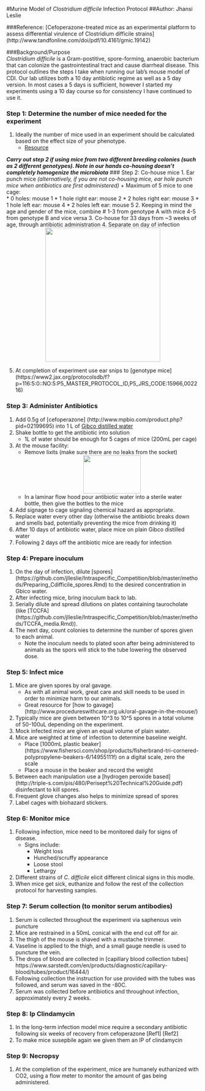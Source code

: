 #Murine Model of *Clostridium difficile* Infection Protocol
##Author: Jhansi Leslie 

###Reference: [Cefoperazone-treated mice as an experimental platform to assess differential virulence of Clostridium difficile strains] (http://www.tandfonline.com/doi/pdf/10.4161/gmic.19142) 

###Background/Purpose  
 *Clostridium difficile* is a Gram-postitive, spore-forming,  anaerobic bacterium that can colonize the gastrointestinal tract and cause diarrheal disease. 
This protocol outlines the steps I take when running  our lab's mouse model of CDI. 
Our lab utilizes both a 10 day antibiotic regime as well as a 5 day version. 
In most cases a 5 days is sufficient, however I started my experiments using a 10 day course so for consistency I have continued to use it. 

### Step 1: Determine the number of mice needed for the experiment 
1. Ideally the number of mice used in an experiment should be calculated based on the effect size of your phenotype. 
	+ [Resource](http://www.ncbi.nlm.nih.gov/pmc/articles/PMC3826013/)

**_Carry out step 2 if using mice from two different breeding colonies (such as 2 different genotypes).  Note in our hands co-housing doesn't completely homogenize the microbiota_** 
### Step 2: Co-house mice 
1. Ear punch mice *(alternatively, if you are not co-housing mice, ear hole punch mice when antibiotics are first administered)* 
	+   Maximum of 5 mice to one cage:		
		*	0 holes: mouse 1
		*	1 hole right ear: mouse 2
		*	2 holes right ear: mouse 3
		*	1 hole left ear: mouse 4
		*	2 holes left ear: mouse 5
2. Keeping in mind the age and gender of the mice, combine # 1-3 from genotype A with mice 4-5 from genotype B  and vice versa 
3. Co-house for 33 days from ~3 weeks of age, through antibiotic administration
4. Separate on day of infection
<div style="text-align:center"><img src ="https://raw.githubusercontent.com/jlleslie/Intraspecific_Competition/master/images/cohouse_diagram.jpg?token=AJ8FttL540Bm0cr2KCsxRVaUjoxvOfAwks5Xm5USwA%3D%3D" width="300" height="350" /></div> 
5. At completion of experiment use ear snips to [genotype  mice] (https://www2.jax.org/protocolsdb/f?p=116:5:0::NO:5:P5_MASTER_PROTOCOL_ID,P5_JRS_CODE:15966,002216)


### Step 3: Administer Antibiotics 
1. Add 0.5g of [cefoperazone] (http://www.mpbio.com/product.php?pid=02199695) into 1 L of [Gibco distilled water](https://www.thermofisher.com/order/catalog/product/15230001)
2. Shake bottle to get the antibiotic into solution
	+ 1L of water should be enough for 5 cages of mice (200mL per cage)
3. At the mouse facility: 
	+ Remove lixits (make sure there are no leaks from the socket) 
<div style="text-align:center"><img src ="https://raw.githubusercontent.com/jlleslie/Intraspecific_Competition/master/images/lixit.jpg?token=AJ8Ftn-dm0NMB6te8PYtPT8Ouo4gVo8sks5Xm416wA%3D%3D" width="150" height="100" /></div> 
	+ In a laminar flow hood pour antibiotic water into a sterile water bottle, then give the bottles to the mice
4. Add signage to cage signaling chemical hazard as appropriate.  
5. Replace water every other day (otherwise the antibiotic breaks down and smells bad, potentially preventing the mice from drinking it) 
6. After 10 days of antibiotic water, place mice on plain Gibco distilled water
7. Following 2 days off the antibiotic mice are ready for infection 

### Step 4: Prepare inoculum
1. On the day of infection, dilute [spores] (https://github.com/jlleslie/Intraspecific_Competition/blob/master/methods/Preparing_Cdifficile_spores.Rmd) to the desired concentration in Gbico water.  
2. After infecting mice, bring inoculum back to lab. 
3. Serially dilute and spread dilutions on plates containing taurocholate (like [TCCFA] (https://github.com/jlleslie/Intraspecific_Competition/blob/master/methods/TCCFA_media.Rmd)). 
4. The next day, count colonies to determine the number of spores given to each animal. 
	+ Note the inoculum needs to plated soon after being administered to animals as the spors will stick to the tube lowering the observed dose. 

### Step 5: Infect mice 
1. Mice are given spores by oral gavage.
	+ As with all animal work, great care and skill needs to be used in order to minimize harm to our animals. 
	+ Great resource for [how to gavage] (http://www.procedureswithcare.org.uk/oral-gavage-in-the-mouse/)
2. Typically mice are given between 10^3 to 10^5 spores in a total volume of 50-100uL depending on the experiment.
3. Mock infected mice are given an equal volume of plain water. 
4. Mice are weighted at time of infection to determine baseline weight. 
	+ Place [1000mL plastic beaker] (https://www.fishersci.com/shop/products/fisherbrand-tri-cornered-polypropylene-beakers-6/14955111f) on a digital scale, zero the scale 
	+ Place a mouse in the beaker and record the weight
5. Between each manipulation use a [hydrogen peroxide based] (http://triple-s.com/pis/480/Perisept%20Technical%20Guide.pdf) disinfectant to kill spores. 
6. Frequent glove changes also helps to minimize spread of spores 
7. Label cages with biohazard stickers. 

### Step 6: Monitor mice 
1. Following infection, mice need to be monitored daily for signs of disease. 
	+	Signs include: 
		* Weight loss
		* Hunched/scruffy appearance 
		* Loose stool
		* Lethargy 
2. Different strains of *C. difficile* elicit different clinical signs in this modle. 
3. When mice get sick, euthanize and follow the rest of the collection protocol for harvesting samples. 

### Step 7: Serum collection (to monitor serum antibodies)   
1. Serum is collected throughout the experiment via saphenous vein puncture
2. Mice are restrained in a 50mL conical with the end cut off for air.
3. The thigh of the mouse is shaved with a mustache trimmer. 
3. Vaseline is applied to the thigh, and a small gauge needle is used to puncture the vein.
4. The drops of blood are collected in [capillary blood collection tubes] https://www.sarstedt.com/en/products/diagnostic/capillary-blood/tubes/product/16444/) 
5. Following collection the instruction for use provided with the tubes was followed, and serum was saved in the -80C. 
6. Serum was collected before antibiotics and throughout infection, approximately every 2 weeks. 

### Step 8: Ip Clindamycin
1.	In the long-term infection model mice require a secondary antibiotic following six weeks of recovery from cefoperazone [Ref1] [Ref2]
2. To make mice susepbile again we given them an IP of clindamycin 


### Step 9: Necropsy
1. At the completion of the experiment, mice are humanely euthanized with CO2, using a flow meter to monitor the amount of gas being administered.  


